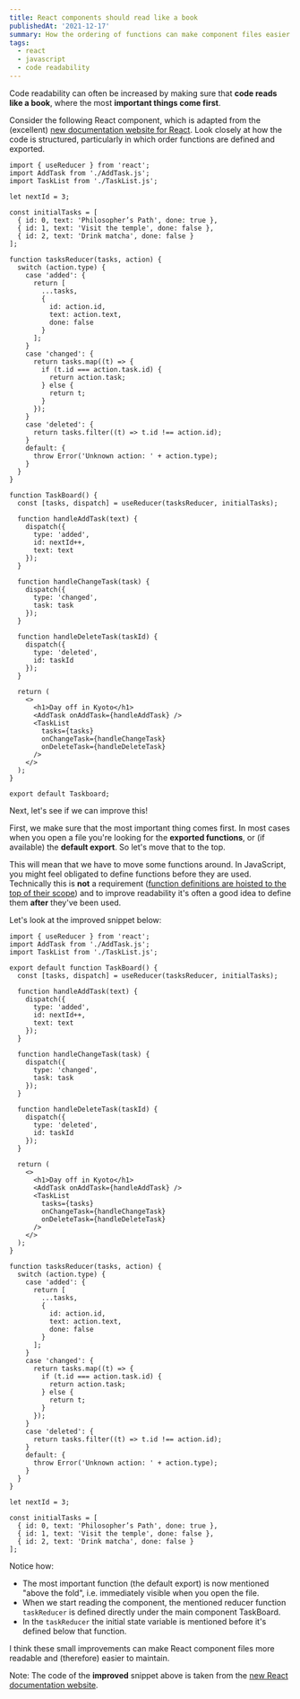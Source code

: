 ```yaml
---
title: React components should read like a book
publishedAt: '2021-12-17'
summary: How the ordering of functions can make component files easier to read.
tags:
  - react
  - javascript
  - code readability
---
```


Code readability can often be increased by making sure that **code reads like a book**, where the most **important things come first**.

Consider the following React component, which is adapted from the (excellent) [new documentation website for React](https://beta.reactjs.org/). Look closely at how the code is structured, particularly in which order functions are defined and exported.

```tsx
import { useReducer } from 'react';
import AddTask from './AddTask.js';
import TaskList from './TaskList.js';

let nextId = 3;

const initialTasks = [
  { id: 0, text: 'Philosopher’s Path', done: true },
  { id: 1, text: 'Visit the temple', done: false },
  { id: 2, text: 'Drink matcha', done: false }
];

function tasksReducer(tasks, action) {
  switch (action.type) {
    case 'added': {
      return [
        ...tasks,
        {
          id: action.id,
          text: action.text,
          done: false
        }
      ];
    }
    case 'changed': {
      return tasks.map((t) => {
        if (t.id === action.task.id) {
          return action.task;
        } else {
          return t;
        }
      });
    }
    case 'deleted': {
      return tasks.filter((t) => t.id !== action.id);
    }
    default: {
      throw Error('Unknown action: ' + action.type);
    }
  }
}

function TaskBoard() {
  const [tasks, dispatch] = useReducer(tasksReducer, initialTasks);

  function handleAddTask(text) {
    dispatch({
      type: 'added',
      id: nextId++,
      text: text
    });
  }

  function handleChangeTask(task) {
    dispatch({
      type: 'changed',
      task: task
    });
  }

  function handleDeleteTask(taskId) {
    dispatch({
      type: 'deleted',
      id: taskId
    });
  }

  return (
    <>
      <h1>Day off in Kyoto</h1>
      <AddTask onAddTask={handleAddTask} />
      <TaskList
        tasks={tasks}
        onChangeTask={handleChangeTask}
        onDeleteTask={handleDeleteTask}
      />
    </>
  );
}

export default Taskboard;
```

Next, let's see if we can improve this!

First, we make sure that the most important thing comes first. In most cases when you open a file you're looking for the **exported functions**, or (if available) the **default export**. So let's move that to the top.

This will mean that we have to move some functions around. In JavaScript, you might feel obligated to define functions before they are used. Technically this is **not** a requirement ([function definitions are hoisted to the top of their scope](https://developer.mozilla.org/en-US/docs/Glossary/Hoisting#function_hoisting)) and to improve readability it's often a good idea to define them **after** they've been used.

Let's look at the improved snippet below:

```tsx
import { useReducer } from 'react';
import AddTask from './AddTask.js';
import TaskList from './TaskList.js';

export default function TaskBoard() {
  const [tasks, dispatch] = useReducer(tasksReducer, initialTasks);

  function handleAddTask(text) {
    dispatch({
      type: 'added',
      id: nextId++,
      text: text
    });
  }

  function handleChangeTask(task) {
    dispatch({
      type: 'changed',
      task: task
    });
  }

  function handleDeleteTask(taskId) {
    dispatch({
      type: 'deleted',
      id: taskId
    });
  }

  return (
    <>
      <h1>Day off in Kyoto</h1>
      <AddTask onAddTask={handleAddTask} />
      <TaskList
        tasks={tasks}
        onChangeTask={handleChangeTask}
        onDeleteTask={handleDeleteTask}
      />
    </>
  );
}

function tasksReducer(tasks, action) {
  switch (action.type) {
    case 'added': {
      return [
        ...tasks,
        {
          id: action.id,
          text: action.text,
          done: false
        }
      ];
    }
    case 'changed': {
      return tasks.map((t) => {
        if (t.id === action.task.id) {
          return action.task;
        } else {
          return t;
        }
      });
    }
    case 'deleted': {
      return tasks.filter((t) => t.id !== action.id);
    }
    default: {
      throw Error('Unknown action: ' + action.type);
    }
  }
}

let nextId = 3;

const initialTasks = [
  { id: 0, text: 'Philosopher’s Path', done: true },
  { id: 1, text: 'Visit the temple', done: false },
  { id: 2, text: 'Drink matcha', done: false }
];
```

Notice how:

- The most important function (the default export) is now mentioned "above the fold", i.e. immediately visible when you open the file.
- When we start reading the component, the mentioned reducer function `taskReducer` is defined directly under the main component TaskBoard.
- In the `taskReducer` the initial state variable is mentioned before it's defined below that function.

I think these small improvements can make React component files more readable and (therefore) easier to maintain.

Note: The code of the **improved** snippet above is taken from the [new React documentation website](https://beta.reactjs.org/learn/scaling-up-with-reducer-and-context).
